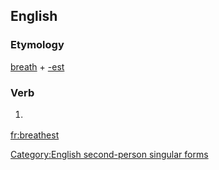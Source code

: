 ==English==

===Etymology===
[[breath]] + [[-est]]

===Verb===
{{infl|en|verb form}}

# {{archaic}} {{form of|Second-person singular simple present form|breath}}

[[Category:English second-person singular forms]]

[[fr:breathest]]